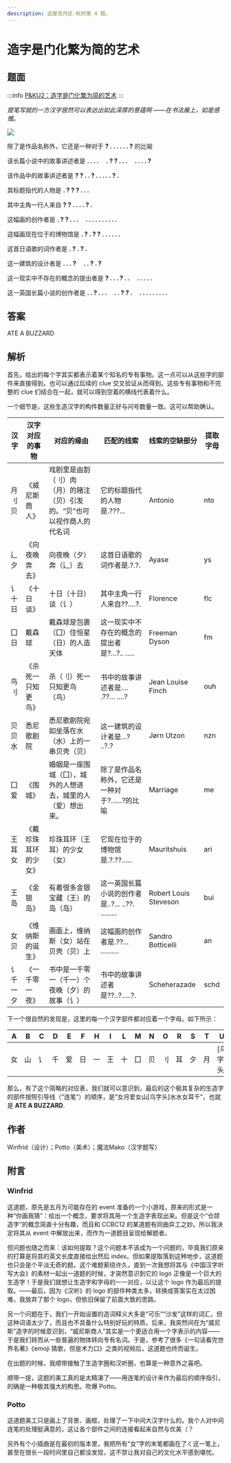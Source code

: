 ```yaml
---
description: 这是觅月区·秋的第 4 题。
---
```


# 造字是门化繁为简的艺术

## 题面

:::info
[P\&KU2：造字是门化繁为简的艺术](https://pnku2.pkupuzzle.art/#/game/miyue/autumn_04)
:::

_提笔写就的一方汉字居然可以表达出如此深厚的意蕴啊_
_——在书法展上，如是感慨。_

![](./11-zao-zi-shi-men-hua-fan-wei-jian-de-yi-shu.assets/image_1.webp)

除了是作品名称外，它还是一种对于 **? . . . . . . ?** 的比喻

该长篇小说中的故事讲述者是 **. . . . 　. ? ? . . . 　. . . . ?**

该作品中的故事讲述者是 **? ? . . ? . . . . . ? .**

其标题指代的人物是 **. ? ? ? . . .**

其中主角一行人来自 **? ? . . . . ? .**

这幅画的创作者是 **. ? ? . . . 　. . . . . . . . . .**

这幅画现在位于的博物馆是 **. ? . ? ? . . . . . .**

这首日语歌的词作者是 **. ? . ? .**

这一建筑的设计者是 **. . . ? 　. . ? . ?**

这一现实中不存在的概念的提出者是 **? . . . ? . . 　. . . . .**

这一英国长篇小说的创作者是 **. . ? . . . 　. . ? ? . 　. . . . . . . . .**

## 答案

ATE A BUZZARD

## 解析

首先，给出的每个字其实都表示着某个知名的专有事物。这一点可以从这些字的部件来直接得到，也可以通过后续的 clue 交叉验证从而得到。这些专有事物和不完整的 clue 们结合在一起，就可以得到空着的横线代表着什么。

一个细节是，这些生造汉字的构件数量正好与问号数量一致。这可以帮助确认。

| 汉字     | 汉字对应的事物       | 对应的缘由                                                               | 匹配的线索                                       | 线索的空缺部分        | 提取字母 |
| -------- | -------------------- | ------------------------------------------------------------------------ | ------------------------------------------------ | --------------------- | -------- |
| 月刂贝   | 《威尼斯商人》       | 戏剧里是由割（刂）肉（月）的赌注（贝）引发的。“贝”也可以视作商人的代名词 | 它的标题指代的人物是.???...                      | Antonio               | nto      |
| 辶夕     | 《向夜晚奔去》       | 向夜晚（夕）奔（辶）去                                                   | 这首日语歌的词作者是.?.?.                        | Ayase                 | ys       |
| 讠十日   | 《十日谈》           | 十日（十日）谈（讠）                                                     | 其中主角一行人来自??....?.                       | Florence              | flc      |
| 囗日     | 戴森球               | 戴森球是包裹（囗）住恒星（日）的人造天体                                 | 这一现实中不存在的概念的提出者是?...?.. .....    | Freeman Dyson         | fm       |
| 鸟刂     | 《杀死一只知更鸟》   | 杀（刂）死一只知更鸟（鸟）                                               | 书中的故事讲述者是.... .??... ....?              | Jean Louise Finch     | ouh      |
| 贝贝水   | 悉尼歌剧院           | 悉尼歌剧院宛如坐落在水（水）上的一串贝壳（贝）                           | 这一建筑的设计者是...? ..?.?                     | Jørn Utzon            | nzn      |
| 囗爱     | 《围城》             | 婚姻是一座围城（囗），城外的人想进去，城里的人（爱）想出来。             | 除了是作品名称外，它还是一种对于?......?的比喻   | Marriage              | me       |
| 王耳女   | 《戴珍珠耳环的少女》 | 珍珠耳环（王耳）的少女（女）                                             | 它现在位于的博物馆是.?.??......                  | Mauritshuis           | ari      |
| 王岛     | 《金银岛》           | 有着很多金银宝藏（王）的岛（岛）                                         | 这一英国长篇小说的创作者是..?... ..??. ......... | Robert Louis Steveson | bui      |
| 女贝     | 《维纳斯的诞生》     | 画面上，维纳斯（女）站在贝壳（贝）上                                     | 这幅画的创作者是.??... ..........                | Sandro Botticelli     | an       |
| 讠千一夕 | 《一千零一夜》       | 书中是一千零一（千一）个夜晚（夕）的故事（讠）                           | 书中的故事讲述者是??..?.....?.                   | Scheherazade          | schd     |

下一个很自然的发现是，这里的每一个汉字部件都对应着一个字母。如下所示：

| A   | B   | C   | D   | E   | F   | H   | I   | L   | M   | N   | O   | R   | S   | T   | U         | Y   | Z   |
| --- | --- | --- | --- | --- | --- | --- | --- | --- | --- | --- | --- | --- | --- | --- | --------- | --- | --- |
| 女  | 山  | 讠  | 千  | 爱  | 日  | 一  | 王  | 十  | 囗  | 贝  | 刂  | 耳  | 夕  | 月  | \[乌字头] | 辶  | 水  |

那么，有了这个简略的对应表，我们就可以意识到，最后的这个极其复杂的生造字的部件按照引导线（“连笔”）的顺序，是“女月爱女山\[乌字头]水水女耳千”，也就是 **ATE A BUZZARD**.

## 作者

Winfrid（设计）；Potto（美术）；魔法Mako（汉字题写）

## 附言

### Winfrid

这道题，原先是五月为可能存在的 event 准备的一个小游戏，原来的形式是一种“你画我猜”：给出一个概念，要求将其用一个生造字表现出来。但是这个“仓颉造字”的概念简直十分有趣，而且和 CCBC12 的某道题有同曲异工之妙。所以我决定将其从 event 中解放出来，而作为一道题目呈现给解题者。

但问题也随之而来：该如何提取？这个问题本不该成为一个问题的，毕竟我们原来的打算是将其的英文长度直接给出然后 index。但如果提取落到这种地步，这道题也只会是个平淡无奇的题。这个难题萦绕许久，直到一次我想将其与《中国汉字听写大会》的素材一起出一道题的时候，才突然意识到它的 logo 正像是一个巨大的生造字！于是我们就想让生造字和字母的一一对应，以让这个 logo 作为最后的提取。——最后，因为《汉听》的 logo 的部件种类太多，转换成答案实在太过困难，我放弃了那个 logo，但依旧保留了前面大致的思路。

另一个问题在于，我们一开始设置的造词释义大多是“可乐”“沙发”这样的词汇，但这种词语太少了，而且也不具备什么特别好玩的特质。后来，我突然间在为“威尼斯”造字的时候意识到，“威尼斯商人”其实是一个更适合用一个字表示的内容——于是我们转而从一些普遍的物体转向专有名词。于是，参考了很多《一句话看完世界名著》《emoji 猜歌，但是术力口》之类的视频后，这道题也终而诞生。

在出题的时候，我顺带接触了生造字圈和汉听圈，也算是一种意外之喜吧。

顺带一提，这题的美工真的是太精湛了——用连笔的设计来作为最后的顺序指引，的确是一种极其强大的构思。吹爆 Potto。

### Potto

这道题美工只是画上了背景、画框，处理了一下中间大汉字什么的。我个人对中间连笔的处理挺满意的，这让各个部件之间的连接看起来自然与优美（？

另外有个小插曲是在最初的版本里，我把所有“女”字的末笔都画在了く这一笔上，甚至在很长一段时间里自己都没发现，这不禁让我对自己的文化水平感到堪忧。
